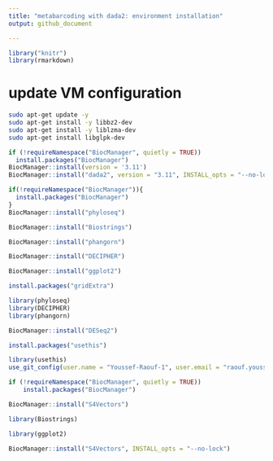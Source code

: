 ```yaml
---
title: "metabarcoding with dada2: environment installation"
output: github_document

---
```


```r
library("knitr")
library(rmarkdown)
```
  
# update VM configuration
``` bash
sudo apt-get update -y 
sudo apt-get install -y libbz2-dev
sudo apt-get install -y liblzma-dev
sudo apt-get install libglpk-dev
```

```r
if (!requireNamespace("BiocManager", quietly = TRUE))
  install.packages("BiocManager")
BiocManager::install(version = '3.11')
BiocManager::install("dada2", version = "3.11", INSTALL_opts = "--no-lock")
```

```r
if(!requireNamespace("BiocManager")){
  install.packages("BiocManager")
}
BiocManager::install("phyloseq")
```

```r
BiocManager::install("Biostrings")
```


```r
BiocManager::install("phangorn")
```

```r
BiocManager::install("DECIPHER")
```

```r
BiocManager::install("ggplot2")
```

```r
install.packages("gridExtra")
```

```r
library(phyloseq)
library(DECIPHER)
library(phangorn)
```

```r
BiocManager::install("DESeq2")
```

```r
install.packages("usethis")
```

```r
library(usethis)
use_git_config(user.name = "Youssef-Raouf-1", user.email = "raouf.youssef18@gmail.com")
```

```r
if (!requireNamespace("BiocManager", quietly = TRUE))
    install.packages("BiocManager")

BiocManager::install("S4Vectors")
```

```r
library(Biostrings)
```

```r
library(ggplot2)
```

```r
BiocManager::install("S4Vectors", INSTALL_opts = "--no-lock")
```







